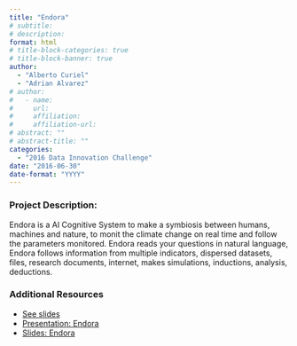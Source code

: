 ```yaml
---
title: "Endora"
# subtitle: 
# description: 
format: html
# title-block-categories: true
# title-block-banner: true
author: 
  - "Alberto Curiel"
  - "Adrian Alvarez"
# author:
#   - name: 
#     url: 
#     affiliation: 
#     affiliation-url:
# abstract: ""
# abstract-title: ""
categories: 
  - "2016 Data Innovation Challenge"
date: "2016-06-30"
date-format: "YYYY"
---
```


<!-- COMMENT
## params_NOTUSED-proj_title

#### Year: params_NOTUSED-year

#### Topics: params_NOTUSED-topics

#### Awards: params_NOTUSED-awards

#### Team Members: params_NOTUSED-team_members
UNCOMMENT -->

### Project Description:

Endora is a AI Cognitive System to make a symbiosis between humans, machines and nature, to monit the climate change on real time and follow the parameters monitored. Endora reads your questions in natural language, Endora follows information from multiple indicators, dispersed datasets, files, research documents, internet, makes simulations, inductions, analysis, deductions.

### Additional Resources

- [See slides]()
- [Presentation: Endora](http://www.waterboards.ca.gov/resources/data_databases/docs/endora_pres.mp4#)
- [Slides: Endora](http://www.waterboards.ca.gov/resources/data_databases/docs/endora.pdf#)
